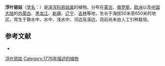 {{Speciesbox
| name = 浮叶慈姑
| status = 
| status_system = 
| image =
| genus = Sagittaria
| species = natans
| authority = Pall.
}}

'''浮叶慈姑'''（[[学名|学名]]：{{lang|la|''Sagittaria natans''}}）是[[泽泻科|泽泻科]][[慈姑属|慈姑属]]的植物。分布在[[蒙古|蒙古]]、[[俄罗斯|俄罗斯]]、[[欧洲|欧洲]]以及[[中国大陆|中国大陆]]的[[内蒙古|内蒙古]]、[[黑龙江|黑龙江]]、[[新疆|新疆]]、[[辽宁|辽宁]]、[[吉林|吉林]]等地，生长于海拔50米至650米的地区，常生于静水中、水中、浅水中、河边及溪边，目前尚未由人工引种栽培。

== 参考文献 ==
<div class="references-small">
* {{cite web| url =http://www.bioinfo.cn/db05/KmzwSpecies.php?action=view&id=911| title =浮叶慈姑| work =《中国高等植物数据库全库》| publisher =中国科学院微生物研究所| author =昆明植物研究所| accessdate =2009-02-21| deadurl =yes| archiveurl =https://web.archive.org/web/20160305003630/http://www.bioinfo.cn/db05/KmzwSpecies.php?action=view&id=911| archivedate =2016-03-05}}
</div>
{{Taxonbar|from=Q11149356}}

[[Category:慈姑属|浮叶慈姑]]
[[Category:1776年描述的植物|Category:1776年描述的植物]]


{{植物小作品}}